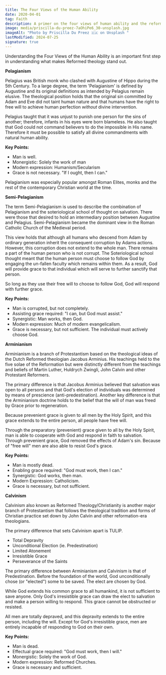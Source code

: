 ```yaml
---
title: The Four Views of the Human Ability
date: 2020-04-01
tag: Faith
description: A primer on the four views of human ability and the reformed position.
image: media/priscilla-du-preez-7aOhiPe6_30-unsplash.jpg
imageAlt: "Photo by Priscilla Du Preez 🇨🇦 on Unsplash "
lastModified: 2024-07-25
signature: true
---
```


Understanding the Four Views of the Human Ability is an important first step in understanding what makes Reformed theology stand out.

**Pelagianism**

Pelagius was British monk who clashed with Augustine of Hippo during the 5th Century. To a large degree, the term 'Pelagianism' is defined by Augustine and its original definitions as intended by Pelagius remain elusive. The theological position holds that the original sin committed by Adam and Eve did not taint human nature and that humans have the right to free will to achieve human perfection _without_ divine intervention.

Pelagius taught that it was unjust to punish one person for the sins of another; therefore, infants in his eyes were born blameless. He also taught that God could not command believers to do the impossible in His name. Therefore it must be possible to satisfy all divine commandments with natural human ability.

**Key Points:**

- Man is well.
- Monergistic: Solely the work of man
- Modern expression: Humanism/Secularism
- Grace is not necessary. "If I ought, then I can."

Pelagianism was especially popular amongst Roman Elites, monks and the rest of the contemporary Christian world at the time.

**Semi-Pelagianism**

The term Semi-Pelagianism is used to describe the combination of Pelagianism and the soteriological school of thought on salvation. There were those that desired to hold an intermediary position between Augustine and Pelagius. Semi-Pelagianism became the dominant view in the Roman Catholic Church of the Medieval period.

This view holds that although all humans who descend from Adam by ordinary generation inherit the consequent corruption by Adams actions. However, this corruption does not extend to the whole man. There remains a part of the human person who is not corrupt. The Soteriological school thought meant that the human person must choose to follow God by engaging the un-fallen faculty which remains within them. As a result, God will provide grace to that individual which will serve to further sanctify that person.

So long as they use their free will to choose to follow God, God will respond with further grace.

**Key Points:**

- Man is corrupted, but not completely.
- Assisting grace required: "I can, but God must assist."
- Synergistic: Man works, then God.
- Modern expression: Much of modern evangelicalism.
- Grace is necessary, but not sufficient. The individual must actively choose God.

**Arminianism**

Arminianism is a branch of Protestantism based on the theological ideas of the Dutch Reformed theologian Jacobus Arminius. His teachings held to the five solae of the Reformation but were distinctly different from the teachings and beliefs of Martin Luther, Huldrych Zwingli, John Calvin and other Protestant Reformers.

The primary difference is that Jacobus Arminius believed that salvation was open to all persons and that God's election of individuals was determined by means of prescience (anti-predestination). Another key difference is that the Arminianism doctrine holds to the belief that the will of man was freed by Grace prior to regeneration.

Because prevenient grace is given to all men by the Holy Spirit, and this grace extends to the entire person, all people have free will.

Through the preparatory (prevenient) grace given to all by the Holy Spirit, man is able to cooperate with God and respond in faith to salvation. Through prevenient grace, God removed the effects of Adam's sin. Because of "free will" men are also able to resist God's grace.

**Key Points:**

- Man is mostly dead.
- Enabling grace required: "God must work, then I can."
- Synergistic: God works, then man.
- Modern Expression: Catholicism.
- Grace is necessary, but not sufficient.

**Calvinism**

Calvinism also known as Reformed Theology/Christianity is another major branch of Protestantism that follows the theological tradition and forms of Christian practice set down by John Calvin and other reformation-era theologians.

The primary difference that sets Calvinism apart is TULIP.

- Total Depravity
- Unconditional Election (ie. Predestination)
- Limited Atonement
- Irresistible Grace
- Perseverance of the Saints

The primary difference between Arminianism and Calvinism is that of Predestination. Before the foundation of the world, God unconditionally chose (or "elected") some to be saved. The elect are chosen by God.

While God extends his common grace to all humankind, it is not sufficient to save anyone. Only God's irresistible grace can draw the elect to salvation and make a person willing to respond. This grace cannot be obstructed or resisted.

All men are totally depraved, and this depravity extends to the entire person, including the will. Except for God's irresistible grace, men are entirely incapable of responding to God on their own.

**Key Points:**

- Man is dead.
- Effectual grace required: "God must work, then I will."
- Monergistic: Solely the work of God.
- Modern expression: Reformed Churches.
- Grace is necessary and sufficient.
